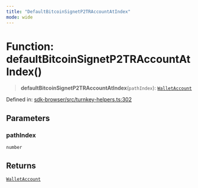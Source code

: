```yaml
---
title: "DefaultBitcoinSignetP2TRAccountAtIndex"
mode: wide
---
```

  
# Function: defaultBitcoinSignetP2TRAccountAtIndex()

> **defaultBitcoinSignetP2TRAccountAtIndex**(`pathIndex`): [`WalletAccount`](../WalletAccount/readme)

Defined in: [sdk-browser/src/turnkey-helpers.ts:302](https://github.com/tkhq/sdk/blob/main/packages/sdk-browser/src/turnkey-helpers.ts#L302)

## Parameters

### pathIndex

`number`

## Returns

[`WalletAccount`](../WalletAccount/readme)
